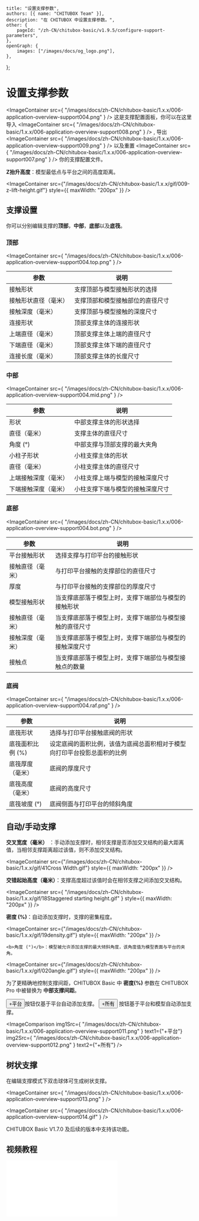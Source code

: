 	title: "设置支撑参数",
	authors: [{ name: "CHITUBOX Team" }],
	description: "在 CHITUBOX 中设置支撑参数。",
	other: {
		pageId: "/zh-CN/chitubox-basic/v1.9.5/configure-support-parameters",
	},
	openGraph: {
		images: ["/images/docs/og_logo.png"],
	},
};

# 设置支撑参数

<ImageContainer
	src={
		"/images/docs/zh-CN/chitubox-basic/1.x.x/006-application-overview-support004.png"
	}
/>
<span className="flex flex-wrap justify-start items-center gap-x-1">
	这是支撑配置面板，你可以在这里导入
	<ImageContainer
		src={
			"/images/docs/zh-CN/chitubox-basic/1.x.x/006-application-overview-support008.png"
		}
	/>
	, 导出
	<ImageContainer
		src={
			"/images/docs/zh-CN/chitubox-basic/1.x.x/006-application-overview-support009.png"
		}
	/>
	以及重置
	<ImageContainer
		src={
			"/images/docs/zh-CN/chitubox-basic/1.x.x/006-application-overview-support007.png"
		}
	/>
	你的支撑配置文件。
</span>

<b>Z抬升高度</b>：模型最低点与平台之间的高度距离。

<ImageContainer
	src={"/images/docs/zh-CN/chitubox-basic/1.x.x/gif/009-z-lift-height.gif"}
	style={{ maxWidth: "200px" }}
/>

## 支撑设置

你可以分别编辑支撑的<b>顶部</b>，<b>中部</b>，<b>底部</b>以及<b>底筏</b>。

### 顶部

<ImageContainer
	src={
		"/images/docs/zh-CN/chitubox-basic/1.x.x/006-application-overview-support004.top.png"
	}
/>

| 参数                 | 说明                             |
| -------------------- | -------------------------------- |
| 接触形状             | 支撑顶部与模型接触形状的选择     |
| 接触形状直径（毫米） | 支撑顶部和模型接触部位的直径尺寸 |
| 接触深度（毫米）     | 支撑顶部与模型接触的深度尺寸     |
| 连接形状             | 顶部支撑主体的连接形状           |
| 上端直径（毫米）     | 顶部支撑主体上端的直径尺寸       |
| 下端直径（毫米）     | 顶部支撑主体下端的直径尺寸       |
| 连接长度（毫米）     | 顶部支撑主体的长度尺寸           |

### 中部

<ImageContainer
	src={
		"/images/docs/zh-CN/chitubox-basic/1.x.x/006-application-overview-support004.mid.png"
	}
/>

| 参数                 | 说明                             |
| -------------------- | -------------------------------- |
| 形状                 | 中部支撑主体的形状选择           |
| 直径（毫米）         | 支撑主体的直径尺寸               |
| 角度 (°)             | 中部支撑与顶部支撑的最大夹角     |
| 小柱子形状           | 小柱支撑主体的形状               |
| 直径（毫米）         | 小柱支撑主体的直径尺寸           |
| 上端接触深度（毫米） | 小柱支撑上端与模型的接触深度尺寸 |
| 下端接触深度（毫米） | 小柱支撑下端与模型的接触深度尺寸 |

### 底部

<ImageContainer
	src={
		"/images/docs/zh-CN/chitubox-basic/1.x.x/006-application-overview-support004.bot.png"
	}
/>

| 参数             | 说明                                                     |
| ---------------- | -------------------------------------------------------- |
| 平台接触形状     | 选择支撑与打印平台的接触形状                             |
| 接触直径（毫米） | 与打印平台接触的支撑部位的直径尺寸                       |
| 厚度             | 与打印平台接触的支撑部位的厚度尺寸                       |
| 模型接触形状     | 当支撑底部落于模型上时，支撑下端部位与模型的接触形状     |
| 接触直径（毫米） | 当支撑底部落于模型上时，支撑下端部位与模型接触的直径尺寸 |
| 接触深度（毫米） | 当支撑底部落于模型上时，支撑下端部位与模型的接触深度尺寸 |
| 接触点           | 当支撑底部落于模型上时，支撑下端部位与模型接触点的数量   |

### 底阀

<ImageContainer
	src={
		"/images/docs/zh-CN/chitubox-basic/1.x.x/006-application-overview-support004.raf.png"
	}
/>

| 参数             | 说明                                                                     |
| ---------------- | ------------------------------------------------------------------------ |
| 底筏形状         | 选择与打印平台接触底阀的形状                                             |
| 底筏面积比例 (%) | 设定底阀的面积比例，该值为底阀总面积相对于模型向打印平台投影总面积的比例 |
| 底筏厚度（毫米） | 底阀的厚度尺寸                                                           |
| 底筏高度（毫米） | 底阀的高度尺寸                                                           |
| 底筏坡度 (°)     | 底阀侧面与打印平台的倾斜角度                                             |

## 自动/手动支撑

<b>交叉宽度（毫米）</b>
：手动添加支撑时，相邻支撑是否添加交叉结构的最大距离值，当相邻支撑距离超过该值，则不添加交叉结构。

<ImageContainer
	src={"/images/docs/zh-CN/chitubox-basic/1.x.x/gif/41Cross Width.gif"}
	style={{ maxWidth: "200px" }}
/>

<b>交错起始高度（毫米）</b>：支撑高度超过该值时会在相邻支撑之间添加交叉结构。

<ImageContainer
	src={
		"/images/docs/zh-CN/chitubox-basic/1.x.x/gif/18Staggered starting height.gif"
	}
	style={{ maxWidth: "200px" }}
/>

<b>密度 (%)</b>：自动添加支撑时，支撑的密集程度。

<ImageContainer
	src={"/images/docs/zh-CN/chitubox-basic/1.x.x/gif/19density.gif"}
	style={{ maxWidth: "200px" }}
/>

    <b>角度 (°)</b>：模型被允许添加支撑的最大倾斜角度，该角度值为模型表面与平台的夹角。

<ImageContainer
	src={"/images/docs/zh-CN/chitubox-basic/1.x.x/gif/020angle.gif"}
	style={{ maxWidth: "200px" }}
/>

<Admonition type="note" title="注意">
	为了更精确地控制支撑间距，CHITUBOX Basic 中 <b>密度(%)</b> 参数在 CHITUBOX
	Pro 中被替换为 <b>中部支撑间距</b>。
</Admonition>

<button className="button button--secondary">+平台</button>按钮仅基于平台自动添加支撑。
<button className="button button--secondary">+所有</button> 按钮基于平台和模型自动添加支撑。

<ImageComparison
	img1Src={
		"/images/docs/zh-CN/chitubox-basic/1.x.x/006-application-overview-support011.png"
	}
	text1={"+平台"}
	img2Src={
		"/images/docs/zh-CN/chitubox-basic/1.x.x/006-application-overview-support012.png"
	}
	text2={"+所有"}
/>

## 树状支撑

在编辑支撑模式下双击球体可生成树状支撑。

<ImageContainer
	src={
		"/images/docs/zh-CN/chitubox-basic/1.x.x/006-application-overview-support013.png"
	}
/>

<ImageContainer
	src={
		"/images/docs/zh-CN/chitubox-basic/1.x.x/006-application-overview-support014.gif"
	}
/>

<Admonition type="note" title="注意">
	CHITUBOX Basic V1.7.0 及后续的版本中支持该功能。
</Admonition>

## 视频教程

<BilibiliVideoContainer>
	<iframe
		src="//player.bilibili.com/player.html?aid=460683740&bvid=BV1q5411u7Ac&cid=341976832&page=1"
		scrolling="no"
		border="0"
		frameborder="no"
		framespacing="0"
		allowfullscreen="true"
	></iframe>
</BilibiliVideoContainer>
